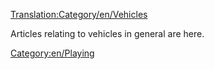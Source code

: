 [[Translation:Category/en/Vehicles]]


Articles relating to vehicles in general are here.

{{en/catmore}}
[[Category:en/Playing]]